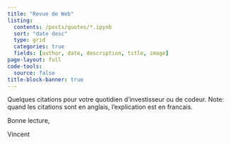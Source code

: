 ```yaml
---
title: "Revue de Web"
listing:
  contents: /posts/quotes/*.ipynb
  sort: "date desc"
  type: grid
  categories: true
  fields: [author, date, description, title, image]
page-layout: full
code-tools:
  source: false
title-block-banner: true
---
```


Quelques citations pour votre quotidien d'investisseur ou de codeur.
Note: quand les citations sont en anglais, l'explication est en francais.

Bonne lecture,

Vincent

::: {#sample-listings}
:::